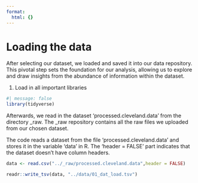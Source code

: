 ```yaml
---
format:
  html: {}
---
```


# Loading the data

After selecting our dataset, we loaded and saved it into our data repository. This pivotal step sets the foundation for our analysis, allowing us to explore and draw insights from the abundance of information within the dataset.

1.  Load in all important libraries

```r
#| message: false
library(tidyverse)

```

Afterwards, we read in the dataset 'processed.cleveland.data' from the directory \_raw. The \_raw repository contains all the raw files we uploaded from our chosen dataset.

The code reads a dataset from the file 'processed.cleveland.data' and stores it in the variable 'data' in R. The 'header = FALSE' part indicates that the dataset doesn't have column headers.

```r
data <- read.csv("../_raw/processed.cleveland.data",header = FALSE)
```

```r
readr::write_tsv(data, "../data/01_dat_load.tsv")
```
